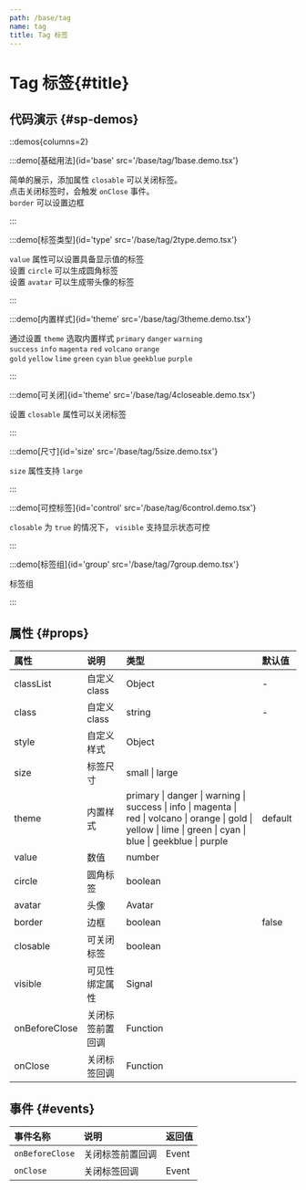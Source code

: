 ```yaml
---
path: /base/tag
name: tag
title: Tag 标签
---
```

<div class="sys-ctx-main-left">

# Tag 标签\{#title\}

## 代码演示 \{#sp-demos\}

::demos{columns=2}

:::demo[基础用法]{id='base' src='/base/tag/1base.demo.tsx'}

简单的展示，添加属性 `closable` 可以关闭标签。\
点击关闭标签时，会触发 `onClose` 事件。\
`border` 可以设置边框

:::


:::demo[标签类型]{id='type' src='/base/tag/2type.demo.tsx'}

`value` 属性可以设置具备显示值的标签\
设置 `circle` 可以生成圆角标签\
设置 `avatar` 可以生成带头像的标签

:::



:::demo[内置样式]{id='theme' src='/base/tag/3theme.demo.tsx'}

通过设置 `theme` 选取内置样式 `primary` `danger` `warning`\
`success` `info` `magenta` `red` `volcano` `orange`\
`gold` `yellow` `lime` `green` `cyan` `blue` `geekblue` `purple`

:::



:::demo[可关闭]{id='theme' src='/base/tag/4closeable.demo.tsx'}

设置 `closable` 属性可以关闭标签

:::



:::demo[尺寸]{id='size' src='/base/tag/5size.demo.tsx'}

`size` 属性支持 `large`

:::



:::demo[可控标签]{id='control' src='/base/tag/6control.demo.tsx'}

`closable` 为 `true` 的情况下， `visible` 支持显示状态可控

:::


:::demo[标签组]{id='group' src='/base/tag/7group.demo.tsx'}

标签组

:::



## 属性 \{#props\}

| 属性 | 说明 | 类型 | 默认值 |
| :--- | :---- | :--- | :--- |
|classList|自定义class|Object|-|
|class|自定义class|string|-|
|style|自定义样式|Object||
|size|标签尺寸|small &#124; large||
|theme|内置样式|primary &#124; danger &#124; warning &#124; success &#124; info &#124; magenta &#124; red &#124; volcano &#124; orange &#124; gold &#124; yellow &#124; lime &#124; green &#124; cyan &#124; blue &#124; geekblue &#124; purple|default|
|value|数值|number||
|circle|圆角标签|boolean||
|avatar|头像|Avatar||
|border|边框|boolean|false|
|closable|可关闭标签|boolean||
|visible|可见性绑定属性|Signal||
|onBeforeClose|关闭标签前置回调|Function||
|onClose|关闭标签回调|Function||

## 事件 \{#events\}

| 事件名称 | 说明 | 返回值|
| :--- | :---- | :--- |
|`onBeforeClose`|关闭标签前置回调|Event|
|`onClose`|关闭标签回调|Event|

</div>


